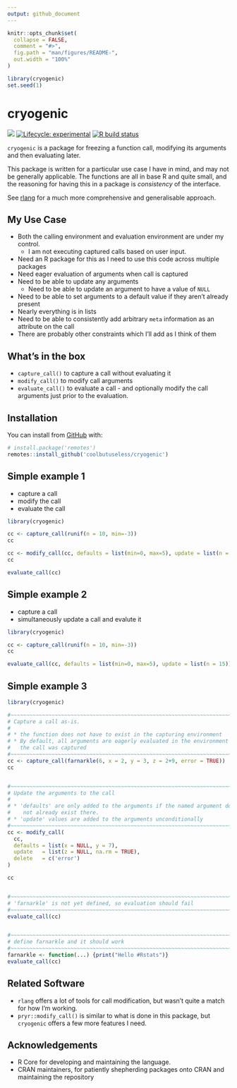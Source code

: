 ```yaml
---
output: github_document
---
```


<!-- README.md is generated from README.Rmd. Please edit that file -->

```r
knitr::opts_chunk$set(
  collapse = FALSE,
  comment = "#>",
  fig.path = "man/figures/README-",
  out.width = "100%"
)

library(cryogenic)
set.seed(1)
```

# cryogenic

<!-- badges: start -->
![](https://img.shields.io/badge/cool-useless-green.svg)
[![Lifecycle: experimental](https://img.shields.io/badge/lifecycle-experimental-orange.svg)](https://www.tidyverse.org/lifecycle/#experimental)
[![R build status](https://github.com/coolbutuseless/cryogenic/workflows/R-CMD-check/badge.svg)](https://github.com/coolbutuseless/cryogenic/actions)
<!-- badges: end -->

`cryogenic` is a package for freezing a function call, modifying its arguments
and then evaluating later.

This package is written for a particular use case I have in mind, and may not 
be generally applicable.  The functions are all in base R and quite small, and the
reasoning for having this in a package is *consistency* of the interface.

See [rlang](https://cran.r-project.org/package=rlang) 
for a much more comprehensive and generalisable approach.



## My Use Case

* Both the calling environment and evaluation environment are under my control.
    * I am not executing captured calls based on user input.
* Need an R package for this as I need to use this code across multiple packages
* Need eager evaluation of arguments when call is captured
* Need to be able to update any arguments
    * Need to be able to update an argument to have a value of `NULL` 
* Need to be able to set arguments to a default value if they aren't already present
* Nearly everything is in lists
* Need to be able to consistently add arbitrary `meta` information as an attribute 
  on the call
* There are probably other constraints which I'll add as I think of them

## What's in the box

* `capture_call()` to capture a call without evaluating it
* `modify_call()` to modify call arguments
* `evaluate_call()` to evaluate a call - and optionally modify the call arguments
  just prior to the evaluation.


## Installation

You can install from [GitHub](https://github.com/coolbutuseless/cryogenic) with:

``` r
# install.package('remotes')
remotes::install_github('coolbutuseless/cryogenic')
```

## Simple example 1

* capture a call 
* modify the call
* evaluate the call

```r
library(cryogenic)

cc <- capture_call(runif(n = 10, min=-3))
cc

cc <- modify_call(cc, defaults = list(min=0, max=5), update = list(n = 5))
cc

evaluate_call(cc)
```


## Simple example 2

* capture a call 
* simultaneously update a call and evalute it 

```r
library(cryogenic)

cc <- capture_call(runif(n = 10, min=-3))
cc

evaluate_call(cc, defaults = list(min=0, max=5), update = list(n = 15))
```


## Simple example 3


```r
library(cryogenic)

#~~~~~~~~~~~~~~~~~~~~~~~~~~~~~~~~~~~~~~~~~~~~~~~~~~~~~~~~~~~~~~~~~~~~~~~~~~~~~
# Capture a call as-is.
#
# * the function does not have to exist in the capturing environment
# * By default, all arguments are eagerly evaluated in the environment in which
#   the call was captured
#~~~~~~~~~~~~~~~~~~~~~~~~~~~~~~~~~~~~~~~~~~~~~~~~~~~~~~~~~~~~~~~~~~~~~~~~~~~~~
cc <- capture_call(farnarkle(6, x = 2, y = 3, z = 2+9, error = TRUE))
cc


#~~~~~~~~~~~~~~~~~~~~~~~~~~~~~~~~~~~~~~~~~~~~~~~~~~~~~~~~~~~~~~~~~~~~~~~~~~~~~
# Update the arguments to the call
#
# * 'defaults' are only added to the arguments if the named argument does 
#    not already exist there.
# * 'update' values are added to the arguments unconditionally
#~~~~~~~~~~~~~~~~~~~~~~~~~~~~~~~~~~~~~~~~~~~~~~~~~~~~~~~~~~~~~~~~~~~~~~~~~~~~~
cc <- modify_call(
  cc, 
  defaults = list(x = NULL, y = 7), 
  update   = list(z = NULL, na.rm = TRUE),
  delete   = c('error')
)

cc


#~~~~~~~~~~~~~~~~~~~~~~~~~~~~~~~~~~~~~~~~~~~~~~~~~~~~~~~~~~~~~~~~~~~~~~~~~~~~~
# 'farnarkle' is not yet defined, so evaluation should fail
#~~~~~~~~~~~~~~~~~~~~~~~~~~~~~~~~~~~~~~~~~~~~~~~~~~~~~~~~~~~~~~~~~~~~~~~~~~~~~
evaluate_call(cc)


#~~~~~~~~~~~~~~~~~~~~~~~~~~~~~~~~~~~~~~~~~~~~~~~~~~~~~~~~~~~~~~~~~~~~~~~~~~~~~
# define farnarkle and it should work
#~~~~~~~~~~~~~~~~~~~~~~~~~~~~~~~~~~~~~~~~~~~~~~~~~~~~~~~~~~~~~~~~~~~~~~~~~~~~~
farnarkle <- function(...) {print("Hello #Rstats")}
evaluate_call(cc)
```


## Related Software

* `rlang` offers a lot of tools for call modification, but wasn't quite a match
for how I'm working.
* `pryr::modify_call()` is similar to what is done in this package, but `cryogenic`
offers a few more features I need.

## Acknowledgements

* R Core for developing and maintaining the language.
* CRAN maintainers, for patiently shepherding packages onto CRAN and maintaining
  the repository
